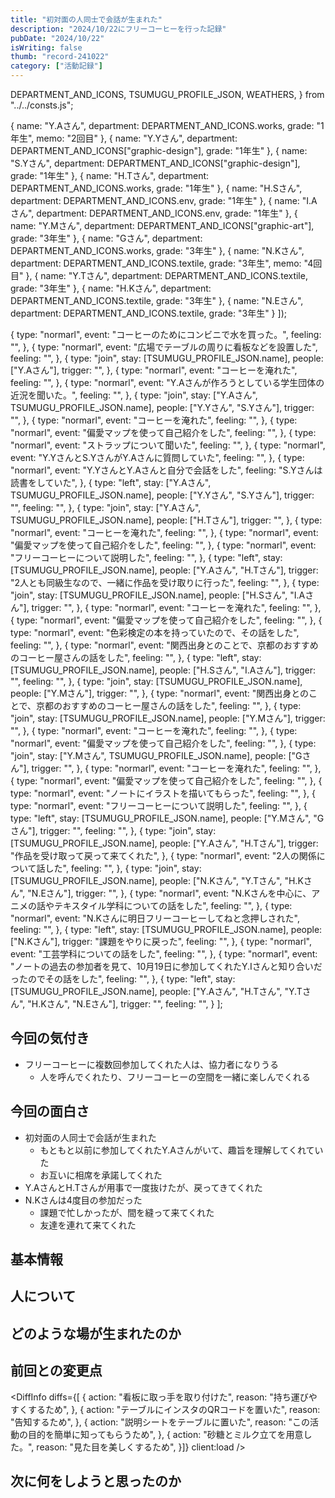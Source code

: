 ```yaml
---
title: "初対面の人同士で会話が生まれた"
description: "2024/10/22にフリーコーヒーを行った記録"
pubDate: "2024/10/22"
isWriting: false
thumb: "record-241022"
category: ["活動記録"]
---
```


  DEPARTMENT_AND_ICONS,
  TSUMUGU_PROFILE_JSON,
  WEATHERS,
} from "../../consts.js";

  {
    name: "Y.Aさん",
    department: DEPARTMENT_AND_ICONS.works,
    grade: "1年生",
    memo: "2回目"
  },
  {
    name: "Y.Yさん",
    department: DEPARTMENT_AND_ICONS["graphic-design"],
    grade: "1年生"
  },
  {
    name: "S.Yさん",
    department: DEPARTMENT_AND_ICONS["graphic-design"],
    grade: "1年生"
  },
  {
    name: "H.Tさん",
    department: DEPARTMENT_AND_ICONS.works,
    grade: "1年生"
  },
  {
    name: "H.Sさん",
    department: DEPARTMENT_AND_ICONS.env,
    grade: "1年生"
  },
  {
    name: "I.Aさん",
    department: DEPARTMENT_AND_ICONS.env,
    grade: "1年生"
  },
  {
    name: "Y.Mさん",
    department: DEPARTMENT_AND_ICONS["graphic-art"],
    grade: "3年生"
  },
  {
    name: "Gさん",
    department: DEPARTMENT_AND_ICONS.works,
    grade: "3年生"
  },
  {
    name: "N.Kさん",
    department: DEPARTMENT_AND_ICONS.textile,
    grade: "3年生",
    memo: "4回目"
  },
  {
    name: "Y.Tさん",
    department: DEPARTMENT_AND_ICONS.textile,
    grade: "3年生"
  },
  {
    name: "H.Kさん",
    department: DEPARTMENT_AND_ICONS.textile,
    grade: "3年生"
  },
  {
    name: "N.Eさん",
    department: DEPARTMENT_AND_ICONS.textile,
    grade: "3年生"
  }
]);

  {
    type: "normarl",
    event: "コーヒーのためにコンビニで水を買った。",
    feeling: "",
  },
  {
    type: "normarl",
    event: "広場でテーブルの周りに看板などを設置した",
    feeling: "",
  },
  {
    type: "join",
    stay: [TSUMUGU_PROFILE_JSON.name],
    people: ["Y.Aさん"],
    trigger: "",
  },
  {
    type: "normarl",
    event: "コーヒーを淹れた",
    feeling: "",
  },
  {
    type: "normarl",
    event: "Y.Aさんが作ろうとしている学生団体の近況を聞いた。",
    feeling: "",
  },
  {
    type: "join",
    stay: ["Y.Aさん", TSUMUGU_PROFILE_JSON.name],
    people: ["Y.Yさん", "S.Yさん"],
    trigger: "",
  },
  {
    type: "normarl",
    event: "コーヒーを淹れた",
    feeling: "",
  },
  {
    type: "normarl",
    event: "偏愛マップを使って自己紹介をした",
    feeling: "",
  },
  {
    type: "normarl",
    event: "ストラップについて聞いた",
    feeling: "",
  },
  {
    type: "normarl",
    event: "Y.YさんとS.YさんがY.Aさんに質問していた",
    feeling: "",
  },
  {
    type: "normarl",
    event: "Y.YさんとY.Aさんと自分で会話をした",
    feeling: "S.Yさんは読書をしていた",
  },
  {
    type: "left",
    stay: ["Y.Aさん", TSUMUGU_PROFILE_JSON.name],
    people: ["Y.Yさん", "S.Yさん"],
    trigger: "",
    feeling: "",
  },
  {
    type: "join",
    stay: ["Y.Aさん", TSUMUGU_PROFILE_JSON.name],
    people: ["H.Tさん"],
    trigger: "",
  },
  {
    type: "normarl",
    event: "コーヒーを淹れた",
    feeling: "",
  },
  {
    type: "normarl",
    event: "偏愛マップを使って自己紹介をした",
    feeling: "",
  },
  {
    type: "normarl",
    event: "フリーコーヒーについて説明した",
    feeling: "",
  },
  {
    type: "left",
    stay: [TSUMUGU_PROFILE_JSON.name],
    people: ["Y.Aさん", "H.Tさん"],
    trigger: "2人とも同級生なので、一緒に作品を受け取りに行った",
    feeling: "",
  },
  {
    type: "join",
    stay: [TSUMUGU_PROFILE_JSON.name],
    people: ["H.Sさん", "I.Aさん"],
    trigger: "",
  },
  {
    type: "normarl",
    event: "コーヒーを淹れた",
    feeling: "",
  },
  {
    type: "normarl",
    event: "偏愛マップを使って自己紹介をした",
    feeling: "",
  },
  {
    type: "normarl",
    event: "色彩検定の本を持っていたので、その話をした",
    feeling: "",
  },
  {
    type: "normarl",
    event: "関西出身とのことで、京都のおすすめのコーヒー屋さんの話をした",
    feeling: "",
  },
  {
    type: "left",
    stay: [TSUMUGU_PROFILE_JSON.name],
    people: ["H.Sさん", "I.Aさん"],
    trigger: "",
    feeling: "",
  },
  {
    type: "join",
    stay: [TSUMUGU_PROFILE_JSON.name],
    people: ["Y.Mさん"],
    trigger: "",
  },
  {
    type: "normarl",
    event: "関西出身とのことで、京都のおすすめのコーヒー屋さんの話をした",
    feeling: "",
  },
  {
    type: "join",
    stay: [TSUMUGU_PROFILE_JSON.name],
    people: ["Y.Mさん"],
    trigger: "",
  },
  {
    type: "normarl",
    event: "コーヒーを淹れた",
    feeling: "",
  },
  {
    type: "normarl",
    event: "偏愛マップを使って自己紹介をした",
    feeling: "",
  },
  {
    type: "join",
    stay: ["Y.Mさん", TSUMUGU_PROFILE_JSON.name],
    people: ["Gさん"],
    trigger: "",
  },
  {
    type: "normarl",
    event: "コーヒーを淹れた",
    feeling: "",
  },
  {
    type: "normarl",
    event: "偏愛マップを使って自己紹介をした",
    feeling: "",
  },
  {
    type: "normarl",
    event: "ノートにイラストを描いてもらった",
    feeling: "",
  },
  {
    type: "normarl",
    event: "フリーコーヒーについて説明した",
    feeling: "",
  },
  {
    type: "left",
    stay: [TSUMUGU_PROFILE_JSON.name],
    people: ["Y.Mさん", "Gさん"],
    trigger: "",
    feeling: "",
  },
  {
    type: "join",
    stay: [TSUMUGU_PROFILE_JSON.name],
    people: ["Y.Aさん", "H.Tさん"],
    trigger: "作品を受け取って戻って来てくれた",
  },
  {
    type: "normarl",
    event: "2人の関係について話した",
    feeling: "",
  },
  {
    type: "join",
    stay: [TSUMUGU_PROFILE_JSON.name],
    people: ["N.Kさん", "Y.Tさん", "H.Kさん", "N.Eさん"],
    trigger: "",
  },
  {
    type: "normarl",
    event: "N.Kさんを中心に、アニメの話やテキスタイル学科についての話をした",
    feeling: "",
  },
  {
    type: "normarl",
    event: "N.Kさんに明日フリーコーヒーしてねと念押しされた",
    feeling: "",
  },
  {
    type: "left",
    stay: [TSUMUGU_PROFILE_JSON.name],
    people: ["N.Kさん"],
    trigger: "課題をやりに戻った",
    feeling: "",
  },
  {
    type: "normarl",
    event: "工芸学科についての話をした",
    feeling: "",
  },
  {
    type: "normarl",
    event: "ノートの過去の参加者を見て、10月19日に参加してくれたY.Iさんと知り合いだったのでその話をした",
    feeling: "",
  },
  {
    type: "left",
    stay: [TSUMUGU_PROFILE_JSON.name],
    people: ["Y.Aさん", "H.Tさん", "Y.Tさん", "H.Kさん", "N.Eさん"],
    trigger: "",
    feeling: "",
  }
];

## 今回の気付き

- フリーコーヒーに複数回参加してくれた人は、協力者になりうる
  - 人を呼んでくれたり、フリーコーヒーの空間を一緒に楽しんでくれる

## 今回の面白さ

- 初対面の人同士で会話が生まれた
  - もともと以前に参加してくれたY.Aさんがいて、趣旨を理解してくれていた
  - お互いに相席を承諾してくれた
- Y.AさんとH.Tさんが用事で一度抜けたが、戻ってきてくれた
- N.Kさんは4度目の参加だった
  - 課題で忙しかったが、間を縫って来てくれた
  - 友達を連れて来てくれた

## 基本情報

<PostBasicInfo
  date="2024-10-22"
  otherEventDates={eventDates}
  weather="晴れのち曇り"
  temp="24"
  place="東学広場 デザイン棟側"
/>

## 人について

<TsumuguInfo
  condition="元気"
  comment="複数回来てくれる人がいてやる気"
  photo=""
  client:load
/>

<VisitorsInfo visitors={peopleWithColor} />

## どのような場が生まれたのか

<EventsInfo overview="" people={peopleWithColor} events={events} />

## 前回との変更点

<DiffInfo
  diffs={[
    {
      action: "看板に取っ手を取り付けた",
      reason: "持ち運びやすくするため",
    },
    {
      action: "テーブルにインスタのQRコードを置いた",
      reason: "告知するため",
    },
    {
      action: "説明シートをテーブルに置いた",
      reason: "この活動の目的を簡単に知ってもらうため",
    },
    {
      action: "砂糖とミルク立てを用意した。",
      reason: "見た目を美しくするため",
    }]}
  client:load
/>

## 次に何をしようと思ったのか


